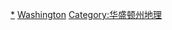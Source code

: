 {{Commons category|Counties in Washington (state)}}

[[Category:華盛頓州縣級政府|*]]
[[Category:美國縣城|Washington]]
[[Category:华盛顿州地理|Category:华盛顿州地理]]